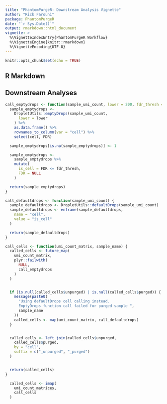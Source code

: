 ```yaml
---
title: "PhantomPurgeR: Downstream Analysis Vignette"
author: "Rick Farouni"
package: PhantomPurgeR
date: "`r Sys.Date()`"
output: rmarkdown::html_document
vignette: >
  %\VignetteIndexEntry{PhantomPurgeR Workflow}
  %\VignetteEngine{knitr::rmarkdown}
  %\VignetteEncoding{UTF-8}
---
```



```r
knitr::opts_chunk$set(echo = TRUE)
```

## R Markdown

## Downstream Analyses

```r
call_emptydrops <- function(sample_umi_count, lower = 200, fdr_thresh = 0.005) {
  sample_emptydrops <-
    DropletUtils::emptyDrops(sample_umi_count,
      lower = lower
    ) %>%
    as.data.frame() %>%
    rownames_to_column(var = "cell") %>%
    select(cell, FDR)

  sample_emptydrops[is.na(sample_emptydrops)] <- 1

  sample_emptydrops <-
    sample_emptydrops %>%
    mutate(
      is_cell = FDR <= fdr_thresh,
      FDR = NULL
    )

  return(sample_emptydrops)
}

call_defaultdrops <- function(sample_umi_count) {
  sample_defaultdrops <- DropletUtils::defaultDrops(sample_umi_count)
  sample_defaultdrops <- enframe(sample_defaultdrops,
    name = "cell",
    value = "is_cell"
  )

  return(sample_defaultdrops)
}

call_cells <- function(umi_count_matrix, sample_name) {
  called_cells <- future_map(
    umi_count_matrix,
    plyr::failwith(
      NULL,
      call_emptydrops
    )
  )


  if (is.null(called_cells$unpurged) | is.null(called_cells$purged)) {
    message(paste0(
      "Using defaultDrops cell calling instead.
      EmptyDrops function call failed for purged sample ",
      sample_name
    ))
    called_cells <- map(umi_count_matrix, call_defaultdrops)
  }


  called_cells <- left_join(called_cells$unpurged,
    called_cells$purged,
    by = "cell",
    suffix = c("_unpurged", "_purged")
  )


  return(called_cells)
}

  called_cells <- imap(
    umi_count_matrices,
    call_cells
  )
  
```

